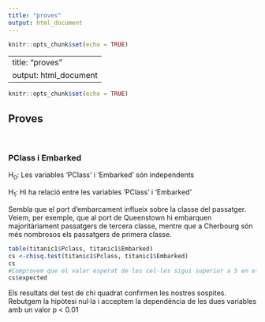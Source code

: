 ```yaml
---
title: "proves"
output: html_document
---
```


```r
knitr::opts_chunk$set(echo = TRUE)
```

---
title: "proves"
output: html_document
---

```r
knitr::opts_chunk$set(echo = TRUE)
```

## Proves

<br>

### PClass i Embarked

H~0~: Les variables 'PClass' i 'Embarked' són independents

H~1~: Hi ha relació entre les variables 'PClass' i 'Embarked'

Sembla que el port d'embarcament influeix sobre la classe del passatger. Veiem, per exemple, que al port de Queenstown hi embarquen majoritàriament passatgers de tercera classe, mentre que a Cherbourg són més nombrosos els passatgers de primera classe.

```r
table(titanic1$Pclass, titanic1$Embarked)
cs <-chisq.test(titanic1$Pclass, titanic1$Embarked)
cs
#Comprovem que el valor esperat de les cel·les sigui superior a 5 en el 80% dels casos:
cs$expected
```

Els resultats del test de chi quadrat confirmen les nostres sospites. Rebutgem la hipòtesi nul·la i acceptem la dependència de les dues variables amb un valor p \< 0.01
